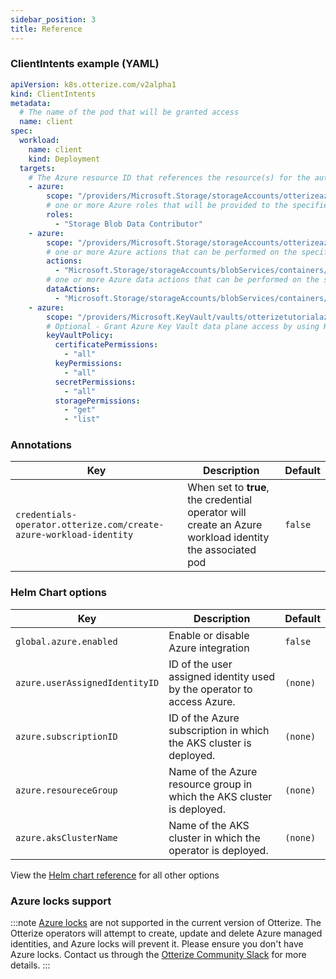 ```yaml
---
sidebar_position: 3
title: Reference
---
```


### ClientIntents example (YAML)

```yaml
apiVersion: k8s.otterize.com/v2alpha1
kind: ClientIntents
metadata:
  # The name of the pod that will be granted access
  name: client
spec:
  workload:
    name: client
    kind: Deployment
  targets:
    # The Azure resource ID that references the resource(s) for the authorization. Subscription & resource group are automatically appended.
    - azure:
        scope: "/providers/Microsoft.Storage/storageAccounts/otterizeazureiamtutorial/blobServices/default/containers/otterizeazureiamtutorialcontainer"
        # one or more Azure roles that will be provided to the specified resources
        roles:
          - "Storage Blob Data Contributor"
    - azure:
        scope: "/providers/Microsoft.Storage/storageAccounts/otterizeazureiamtutorial/blobServices/default/containers/otterizeazureiamtutorialcontainer2"
        # one or more Azure actions that can be performed on the specified resources (cannot be used with azureRoles)
        actions:
          - "Microsoft.Storage/storageAccounts/blobServices/containers/read"
        # one or more Azure data actions that can be performed on the specified resources (cannot be used with azureRoles)
        dataActions:
          - "Microsoft.Storage/storageAccounts/blobServices/containers/blobs/read"
    - azure:
        scope: "/providers/Microsoft.KeyVault/vaults/otterizetutorialazureiamkeyvault"
        # Optional - Grant Azure Key Vault data plane access by using Key Vault access policy
        keyVaultPolicy:
          certificatePermissions:
            - "all"
          keyPermissions:
            - "all"
          secretPermissions:
            - "all"
          storagePermissions:
            - "get"
            - "list"
```

### Annotations

| Key                                                        | Description                                                                                                                                                                                  | Default  |
|------------------------------------------------------------|----------------------------------------------------------------------------------------------------------------------------------------------------------------------------------------------|----------|
| `credentials-operator.otterize.com/create-azure-workload-identity` | When set to **true**, the credential operator will create an Azure workload identity the associated pod | `false` |


### Helm Chart options

| Key                                                        | Description                                                                                                                                                                                  | Default  |
|------------------------------------------------------------|----------------------------------------------------------------------------------------------------------------------------------------------------------------------------------------------|----------|
| `global.azure.enabled`                                       | Enable or disable Azure integration                                                                                                                                                            | `false`  |
| `azure.userAssignedIdentityID` | ID of the user assigned identity used by the operator to access Azure. | `(none)` |
| `azure.subscriptionID`         | ID of the Azure subscription in which the AKS cluster is deployed.     | `(none)` |
| `azure.resoureceGroup`         | Name of the Azure resource group in which the AKS cluster is deployed. | `(none)` |
| `azure.aksClusterName`         | Name of the AKS cluster in which the operator is deployed.             | `(none)` |

View the [Helm chart reference](/reference/otterize-chart) for all other options

### Azure locks support
:::note
[Azure locks](https://learn.microsoft.com/en-us/azure/azure-resource-manager/management/lock-resources?tabs=json) are not supported in the current version of Otterize. The Otterize operators will attempt to create, update and delete Azure managed identities, and Azure locks will prevent it. Please ensure you don't have Azure locks.
Contact us through the [Otterize Community Slack](https://joinslack.otterize.com/) for more details.
:::


